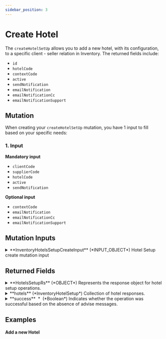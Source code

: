 ```yaml
---
sidebar_position: 3
---
```




# Create Hotel

The `createHotelSetUp` allows you to add a new hotel, with its configuration, to a specific client - seller relation in Inventory. The returned fields include:

* `id`
* `hotelCode`
* `contextCode`
* `active`
* `sendNotification`
* `emailNotification`
* `emailNotificationCc`
* `emailNotificationSupport`

## Mutation

When creating your `createHotelSetUp` mutation, you have 1 input to fill based on your specific needs:

### 1. Input   

**Mandatory input**
* `clientCode`
* `supplierCode`
* `hotelCode`
* `active`
* `sendNotification`

**Optional input**
* `contextCode`
* `emailNotification`
* `emailNotificationCc`
* `emailNotificationSupport`

## Mutation Inputs


<details>
  <summary>
  **InventoryHotelsSetupCreateInput** (*INPUT_OBJECT*)  
  Hotel Setup create mutation input  
  </summary>
  
  <details style={{ pointerEvents: "none" }}>
    <summary>
    **clientCode**&nbsp;<span class="required"> *</span>&nbsp; (*String*)  
    Client code.  
    </summary>
  </details>

  <details style={{ pointerEvents: "none" }}>
    <summary>
    **supplierCode**&nbsp;<span class="required"> *</span>&nbsp; (*String*)  
    Travelgate Supplier/Channel code.  
    </summary>
  </details>

  <details>
    <summary>
    **hotel**&nbsp;<span class="required"> *</span>&nbsp; (*InventoryCreateHotelSetupInput*)  
    Hotel input data.  
    </summary>

    <details style={{ pointerEvents: "none" }}>
      <summary>
      **active**&nbsp;<span class="required"> *</span>&nbsp; (*Boolean*)  
      Gets or sets a value indicating whether the hotel is active.  
      </summary>
    </details>

    <details style={{ pointerEvents: "none" }}>
      <summary>
      **sendNotification**&nbsp;<span class="required"> *</span>&nbsp; (*Boolean*)  
      Gets or sets a value indicating whether booking notifications should be sent for this hotel.  
      </summary>
    </details>

    <details style={{ pointerEvents: "none" }}>
      <summary>
      **emailNotification** (*String*)  
      Gets or sets the email addresses for booking notifications related to this hotel.  
      </summary>
    </details>

    <details style={{ pointerEvents: "none" }}>
      <summary>
      **emailNotificationCc** (*String*)  
      Gets or sets the email addresses to be copied on booking notifications related to this hotel.  
      </summary>
    </details>

    <details style={{ pointerEvents: "none" }}>
      <summary>
      **emailNotificationSupport** (*String*)  
      Gets or sets the email addresses or contact information for support that will be displayed in the email notifications.  
      </summary>
    </details>

    <details style={{ pointerEvents: "none" }}>
      <summary>
      **hotelCode**&nbsp;<span class="required"> *</span>&nbsp; (*String*)  
      Gets or sets the code associated with the hotel.  
      </summary>
    </details>

    <details style={{ pointerEvents: "none" }}>
      <summary>
      **contextCode** (*String*)  
      Gets or sets the context code related to the hotel.  
      </summary>
    </details>
  </details>
  
</details>



## Returned Fields


<details>
  <summary>
  **HotelsSetupRs** (*OBJECT*)  
  Represents the response object for hotel setup operations.  
  </summary>
  
  
  <details>
    <summary>
    **adviseMessages** (*AdviseMessage*)  
    Collection of advise messages.  
    </summary>

    <details style={{ pointerEvents: "none" }}>
      <summary>
      **code**&nbsp;<span class="required"> *</span>&nbsp; (*ID*)  
      AM code: The following codes can be returned:  
      </summary>
    </details>

    <details style={{ pointerEvents: "none" }}>
      <summary>
      **type**&nbsp;<span class="required"> *</span>&nbsp; (*String*)  
      Error type: The following types are valid:[type]  
      </summary>
    </details>

    <details style={{ pointerEvents: "none" }}>
      <summary>
      **description**&nbsp;<span class="required"> *</span>&nbsp; (*String*)  
      Error description  
      </summary>
    </details>

    <details style={{ pointerEvents: "none" }}>
      <summary>
      **level**&nbsp;<span class="required"> *</span>&nbsp; (*Enum of AdviseMessageLevel*)  
      Indicates the level of importance of the message.
Possible values: ERROR, WARN, INFO.  
      Possible values:  
      `WARN`  
      `ERROR`  
      `INFO`  
      </summary>
    </details>

    <details>
      <summary>
      **external** (*ExternalMessage*)  
      Specify the external message.  
      </summary>

      <details style={{ pointerEvents: "none" }}>
        <summary>
        **code** (*String*)  
        External code.  
        </summary>
      </details>

      <details style={{ pointerEvents: "none" }}>
        <summary>
        **message**&nbsp;<span class="required"> *</span>&nbsp; (*String*)  
        External message.  
        </summary>
      </details>
    </details>

    <details style={{ pointerEvents: "none" }}>
      <summary>
      **correlationID**&nbsp;<span class="required"> *</span>&nbsp; (*ID*)  
      Identifier to investigate the cause of the error.  
      </summary>
    </details>
  </details>

  <details>
    <summary>
    **hotels** (*InventoryHotelSetup*)  
    Collection of hotel responses.  
    </summary>

    <details style={{ pointerEvents: "none" }}>
      <summary>
      **id**&nbsp;<span class="required"> *</span>&nbsp; (*Int*)  
      Unique identifier of the hotel.  
      </summary>
    </details>

    <details style={{ pointerEvents: "none" }}>
      <summary>
      **hotelCode** (*String*)  
      Code associated with the hotel.  
      </summary>
    </details>

    <details style={{ pointerEvents: "none" }}>
      <summary>
      **contextCode** (*String*)  
      Context code related to the hotel.  
      </summary>
    </details>

    <details style={{ pointerEvents: "none" }}>
      <summary>
      **active**&nbsp;<span class="required"> *</span>&nbsp; (*Boolean*)  
      Indicates whether the hotel is active.  
      </summary>
    </details>

    <details style={{ pointerEvents: "none" }}>
      <summary>
      **sendNotification**&nbsp;<span class="required"> *</span>&nbsp; (*Boolean*)  
      Indicates whether booking notifications should be sent for this hotel.  
      </summary>
    </details>

    <details style={{ pointerEvents: "none" }}>
      <summary>
      **emailNotification** (*String*)  
      Email addresses for booking notifications related to this hotel.  
      </summary>
    </details>

    <details style={{ pointerEvents: "none" }}>
      <summary>
      **emailNotificationCc** (*String*)  
      Email addresses to be copied on booking notifications related to this hotel.  
      </summary>
    </details>

    <details style={{ pointerEvents: "none" }}>
      <summary>
      **emailNotificationSupport** (*String*)  
      Email addresses or contact information for support that will be displayed in the email notifications.  
      </summary>
    </details>
  </details>

  <details style={{ pointerEvents: "none" }}>
    <summary>
    **success**&nbsp;<span class="required"> *</span>&nbsp; (*Boolean*)  
    Indicates whether the operation was successful based on the absence of advise messages.  
    </summary>
  </details>
</details>



## Examples

#### Add a new Hotel

<GraphqlSample query={createHotelSetUpMutation} variables={createHotelSetUpVariables} />
